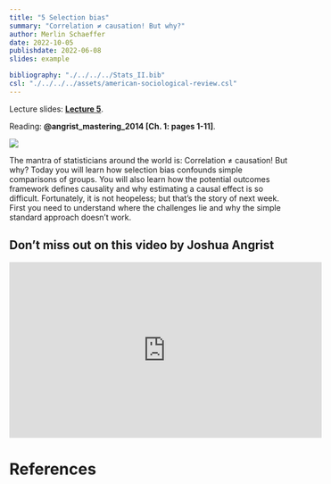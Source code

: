 ```yaml
---
title: "5 Selection bias"
summary: "Correlation ≠ causation! But why?"
author: Merlin Schaeffer
date: 2022-10-05
publishdate: 2022-06-08
slides: example

bibliography: "./../../../Stats_II.bib"
csl: "./../../../assets/american-sociological-review.csl"
---
```


Lecture slides: [**Lecture 5**](/Lectures/5-Selection-bias/5-Selection-bias.html).

Reading: **@angrist_mastering_2014[Ch. 1: pages 1-11]**.

![](https://miro.medium.com/max/1400/0*M_2Lt3gq2wUHeTrI)

The mantra of statisticians around the world is: Correlation ≠ causation! But why? Today you will learn how selection bias confounds simple comparisons of groups. You will also learn how the potential outcomes framework defines causality and why estimating a causal effect is so difficult. Fortunately, it is not heopeless; but that's the story of next week. First you need to understand where the challenges lie and why the simple standard approach doesn't work.

## Don't miss out on this video by Joshua Angrist
<iframe width="560" height="315" src="https://www.youtube.com/embed/6YrIDhaUQOE" title="YouTube video player" frameborder="0" allow="accelerometer; autoplay; clipboard-write; encrypted-media; gyroscope; picture-in-picture" allowfullscreen></iframe>

# References
